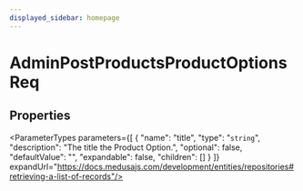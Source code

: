 ```yaml
---
displayed_sidebar: homepage
---
```



# AdminPostProductsProductOptionsReq

## Properties

<ParameterTypes parameters={[
  {
    "name": "title",
    "type": "`string`",
    "description": "The title the Product Option.",
    "optional": false,
    "defaultValue": "",
    "expandable": false,
    "children": []
  }
]} expandUrl="https://docs.medusajs.com/development/entities/repositories#retrieving-a-list-of-records"/>

